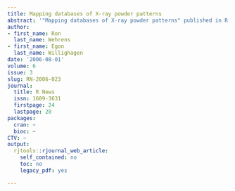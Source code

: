 ```yaml
---
title: Mapping databases of X-ray powder patterns
abstract: '"Mapping databases of X-ray powder patterns" published in R News.'
author:
- first_name: Ron
  last_name: Wehrens
- first_name: Egon
  last_name: Willighagen
date: '2006-08-01'
volume: 6
issue: 3
slug: RN-2006-023
journal:
  title: R News
  issn: 1609-3631
  firstpage: 24
  lastpage: 28
packages:
  cran: ~
  bioc: ~
CTV: ~
output:
  rjtools::rjournal_web_article:
    self_contained: no
    toc: no
    legacy_pdf: yes

---
```

